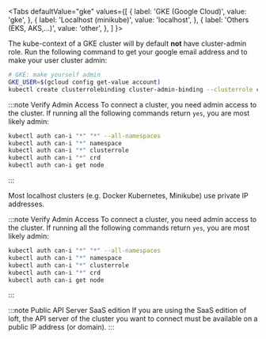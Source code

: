 
<Tabs
  defaultValue="gke"
  values={[
    { label: 'GKE (Google Cloud)', value: 'gke', },
    { label: 'Localhost (minikube)', value: 'localhost', },
    { label: 'Others (EKS, AKS,...)', value: 'other', },
  ]
}>
<TabItem value="gke">

The kube-context of a GKE cluster will by default **not** have cluster-admin role. Run the following command to get your google email address and to make your user cluster admin:
```bash
# GKE: make yourself admin
GKE_USER=$(gcloud config get-value account)
kubectl create clusterrolebinding cluster-admin-binding --clusterrole cluster-admin --user $GKE_USER
```

:::note Verify Admin Access
To connect a cluster, you need admin access to the cluster. If running all the following commands return `yes`, you are most likely admin:
```bash
kubectl auth can-i "*" "*" --all-namespaces
kubectl auth can-i "*" namespace
kubectl auth can-i "*" clusterrole
kubectl auth can-i "*" crd
kubectl auth can-i get node
```
:::

</TabItem>
<TabItem value="localhost">

Most localhost clusters (e.g. Docker Kubernetes, Minikube) use private IP addresses.

</TabItem>
<TabItem value="other">

:::note Verify Admin Access
To connect a cluster, you need admin access to the cluster. If running all the following commands return `yes`, you are most likely admin:
```bash
kubectl auth can-i "*" "*" --all-namespaces
kubectl auth can-i "*" namespace
kubectl auth can-i "*" clusterrole
kubectl auth can-i "*" crd
kubectl auth can-i get node
```
:::

</TabItem>
</Tabs>

:::note Public API Server
<Highlight backgroundColor="#3333dd">SaaS edition</Highlight> If you are using the SaaS edition of loft, the API server of the cluster you want to connect must be available on a public IP address (or domain).
:::